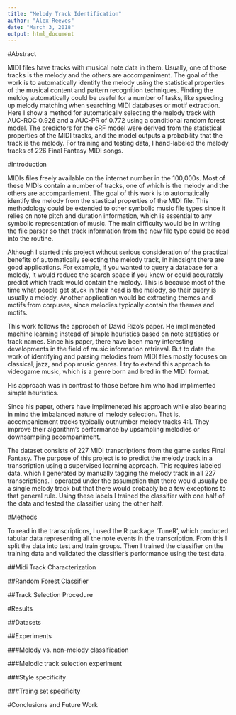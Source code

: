 ```yaml
---
title: "Melody Track Identification"
author: "Alex Reeves"
date: "March 3, 2018"
output: html_document
---
```


#Abstract

MIDI files have tracks with musical note data in them. Usually, one of those tracks is the melody and the others are accompaniment. The goal of the work is to automatically identify the melody using the statistical properties of the musical content and pattern recognition techniques. Finding the meldoy automatically could be useful for a number of tasks, like speeding up melody matching when searching MIDI databases or motif extraction. Here I show a method for automatically selecting the melody track with AUC-ROC 0.926 and a AUC-PR of 0.772 using a conditional random forest model. The predictors for the cRF model were derived from the statistical properties of the MIDI tracks, and the model outputs a probability that the track is the melody. For training and testing data, I hand-labeled the melody tracks of 226 Final Fantasy MIDI songs. 

#Introduction

MIDIs files freely available on the internet number in the 100,000s. Most of these MIDIs contain a number of tracks, one of which is the melody and the others are accompaniement. The goal of this work is to automatically identify the melody from the stastical properties of the MIDI file. This methodology could be extended to other symbolic music file types since it relies on note pitch and duration information, which is essential to any symbolic representation of music. The main difficulty would be in writing the file parser so that track information from the new file type could be read into the routine. 

Although I started this project without serious consideration of the practical benefits of automatically selecting the melody track, in hindsight there are good applications. For example, if you wanted to query a database for a melody, it would reduce the search space if you knew or could accurately predict which track would contain the melody. This is because most of the time what people get stuck in their head is the melody, so their query is usually a melody. Another application would be extracting themes and motifs from corpuses, since melodies typically contain the themes and motifs.

This work follows the approach of David Rizo's paper. He implimeneted machine learning instead of simple heuristics based on note statistics or track names. Since his paper, there have been many interesting developments in the field of music information retrieval. But to date the work of identifying and parsing melodies from MIDI files mostly focuses on classical, jazz, and pop music genres. I try to extend this approach to videogame music, which is a genre born and bred in the MIDI format. 

His approach was in contrast to those before him who had implimented simple heuristics. 

Since his paper, others have implimeneted his approach while also bearing in mind the imbalanced nature of melody selection. That is, accompaniement tracks typically outnumber melody tracks 4:1. They improve their algorithm's performance by upsampling melodies or downsampling accompaniment.

The dataset consists of 227 MIDI transcriptions from the game series Final Fantasy. The purpose of this project is to predict the melody track in a transcription using a supervised learning approach. This requires labeled data, which I generated by manually tagging the melody track in all 227 transcriptions. I operated under the assumption that there would usually be a single melody track but that there would probably be a few exceptions to that general rule. Using these labels I trained the classifier with one half of the data and tested the classifier using the other half. 

#Methods

To read in the transcriptions, I used the R package 'TuneR', which produced tabular data representing all the note events in the transcription. From this I split the data into test and train groups. Then I trained the classifier on the training data and validated the classifier's performance using the test data.

##Midi Track Characterization

##Random Forest Classifier

##Track Selection Procedure

#Results

##Datasets

##Experiments

###Melody vs. non-melody classification

###Melodic track selection experiment

###Style specificity

###Traing set specificity

#Conclusions and Future Work